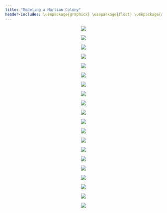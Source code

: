 ```yaml
---
title: "Modeling a Martian Colony"
header-includes: \usepackage{graphicx} \usepackage{float} \usepackage{amsmath}
---
```


<center>

![](./photos/red_dead_pngs/red_dead_1.png)

![](./photos/red_dead_pngs/red_dead_2.png)

![](./photos/red_dead_pngs/red_dead_3.png)

![](./photos/red_dead_pngs/red_dead_4.png)

![](./photos/red_dead_pngs/red_dead_5.png)

![](./photos/red_dead_pngs/red_dead_6.png)

![](./photos/red_dead_pngs/red_dead_7.png)

![](./photos/red_dead_pngs/red_dead_8.png)

![](./photos/red_dead_pngs/red_dead_9.png)

![](./photos/red_dead_pngs/red_dead_10.png)

![](./photos/red_dead_pngs/red_dead_11.png)

![](./photos/red_dead_pngs/red_dead_12.png)

![](./photos/red_dead_pngs/red_dead_13.png)

![](./photos/red_dead_pngs/red_dead_14.png)

![](./photos/red_dead_pngs/red_dead_15.png)

![](./photos/red_dead_pngs/red_dead_16.png)

![](./photos/red_dead_pngs/red_dead_17.png)

![](./photos/red_dead_pngs/red_dead_18.png)

![](./photos/red_dead_pngs/red_dead_19.png)

![](./photos/red_dead_pngs/red_dead_20.png)



</center>